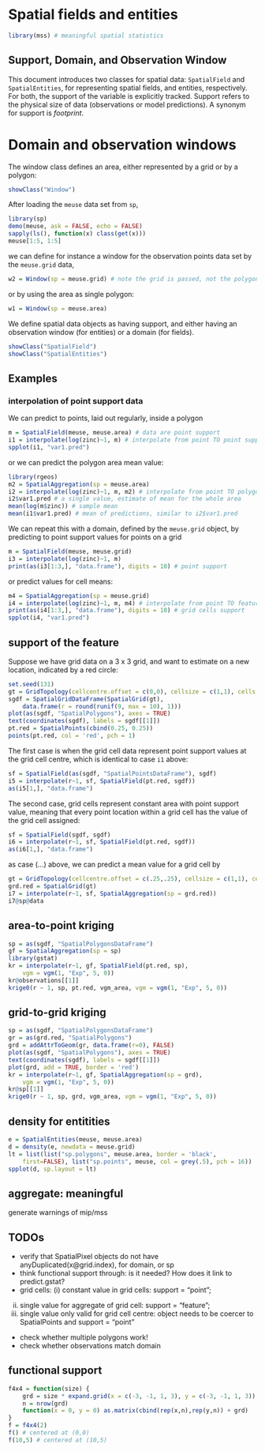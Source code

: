 <!--
%\VignetteEngine{knitr::knitr}
%\VignetteIndexEntry{Spatial and spatio-temporal objects in Google charts}
-->

# Spatial fields and entities

```r
library(mss) # meaningful spatial statistics
```

## Support, Domain, and Observation Window
This document introduces two classes for spatial data: `SpatialField`
and `SpatialEntities`, for representing spatial fields, and entities,
respectively. For both, the support of the variable is explicitly tracked. 
Support refers to the physical size of data (observations or model
predictions). A synonym for support is _footprint_.

# Domain and observation windows
The window class defines an area, either represented by a grid or by a polygon:
```r
showClass("Window")
```

After loading the `meuse` data set from `sp`,
```r
library(sp)
demo(meuse, ask = FALSE, echo = FALSE)
sapply(ls(), function(x) class(get(x)))
meuse[1:5, 1:5]
```
we can define for instance a window for the observation points data 
set by the `meuse.grid` data,
```r
w2 = Window(sp = meuse.grid) # note the grid is passed, not the polygons
```
or by using the area as single polygon:
```r
w1 = Window(sp = meuse.area)
```

We define spatial data objects as having support, and either having
an observation window (for entities) or a domain (for fields).
```r
showClass("SpatialField")
showClass("SpatialEntities")
```

## Examples

### interpolation of point support data
We can predict to points, laid out regularly, inside a polygon
```r
m = SpatialField(meuse, meuse.area) # data are point support
i1 = interpolate(log(zinc)~1, m) # interpolate from point TO point support
spplot(i1, "var1.pred")
```

or we can predict the polygon area mean value:
```r
library(rgeos)
m2 = SpatialAggregation(sp = meuse.area)
i2 = interpolate(log(zinc)~1, m, m2) # interpolate from point TO polygon support
i2$var1.pred # a single value, estimate of mean for the whole area
mean(log(m$zinc)) # sample mean
mean(i1$var1.pred) # mean of predictions, similar to i2$var1.pred
```
We can repeat this with a domain, defined by the `meuse.grid` object, by
predicting to point support values for points on a grid
```r
m = SpatialField(meuse, meuse.grid)
i3 = interpolate(log(zinc)~1, m)
print(as(i3[1:3,], "data.frame"), digits = 10) # point support
```
or predict values for cell means:
```r
m4 = SpatialAggregation(sp = meuse.grid)
i4 = interpolate(log(zinc)~1, m, m4) # interpolate from point TO feature (cell) support
print(as(i4[1:3,], "data.frame"), digits = 10) # grid cells support
spplot(i4, "var1.pred")
```

## support of the feature
Suppose we have grid data on a 3 x 3 grid, and
want to estimate on a new location, indicated by a red
circle:
```r
set.seed(131)
gt = GridTopology(cellcentre.offset = c(0,0), cellsize = c(1,1), cells.dim = c(3,3))
sgdf = SpatialGridDataFrame(SpatialGrid(gt), 
	data.frame(r = round(runif(9, max = 10), 1)))
plot(as(sgdf, "SpatialPolygons"), axes = TRUE)
text(coordinates(sgdf), labels = sgdf[[1]])
pt.red = SpatialPoints(cbind(0.25, 0.25))
points(pt.red, col = 'red', pch = 1)
```

The first case is when the grid cell data represent
point support values at the grid cell centre, which
is identical to case `i1` above:
```r
sf = SpatialField(as(sgdf, "SpatialPointsDataFrame"), sgdf)
i5 = interpolate(r~1, sf, SpatialField(pt.red, sgdf))
as(i5[1,], "data.frame")
```
The second case, grid cells represent constant area with
point support value, meaning that every point location within
a grid cell has the value of the grid cell assigned:
```r
sf = SpatialField(sgdf, sgdf)
i6 = interpolate(r~1, sf, SpatialField(pt.red, sgdf))
as(i6[1,], "data.frame")
```
as case (...) above, we can predict a mean value for a grid cell by
```r
gt = GridTopology(cellcentre.offset = c(.25,.25), cellsize = c(1,1), cells.dim = c(1,1))
grd.red = SpatialGrid(gt)
i7 = interpolate(r~1, sf, SpatialAggregation(sp = grd.red))
i7@sp@data
```


## area-to-point kriging
```r
sp = as(sgdf, "SpatialPolygonsDataFrame")
gf = SpatialAggregation(sp = sp)
library(gstat)
kr = interpolate(r~1, gf, SpatialField(pt.red, sp), 
	vgm = vgm(1, "Exp", 5, 0))
kr@observations[[1]]
krige0(r ~ 1, sp, pt.red, vgm_area, vgm = vgm(1, "Exp", 5, 0))
```

## grid-to-grid kriging
```r
sp = as(sgdf, "SpatialPolygonsDataFrame")
gr = as(grd.red, "SpatialPolygons")
grd = addAttrToGeom(gr, data.frame(r=0), FALSE)
plot(as(sgdf, "SpatialPolygons"), axes = TRUE)
text(coordinates(sgdf), labels = sgdf[[1]])
plot(grd, add = TRUE, border = 'red')
kr = interpolate(r~1, gf, SpatialAggregation(sp = grd), 
	vgm = vgm(1, "Exp", 5, 0))
kr@sp[[1]]
krige0(r ~ 1, sp, grd, vgm_area, vgm = vgm(1, "Exp", 5, 0))
```

## density for entitities
```r
e = SpatialEntities(meuse, meuse.area)
d = density(e, newdata = meuse.grid)
lt = list(list("sp.polygons", meuse.area, border = 'black',
	first=FALSE), list("sp.points", meuse, col = grey(.5), pch = 16))
spplot(d, sp.layout = lt)
```

## aggregate: meaningful
generate warnings of mip/mss

## TODOs
* verify that SpatialPixel objects do not have anyDuplicated(x@grid.index), for domain, or sp
* think functional support through: is it needed? How does it link to predict.gstat?
* grid cells: (i) constant value in grid cells: support = "point";
(ii) single value for aggregate of grid cell: support = "feature";
(iii) single value only valid for grid cell centre: object needs
to be coercer to SpatialPoints and support = "point"
* check whether multiple polygons work!
* check whether observations match domain

## functional support
```r
f4x4 = function(size) {
	grd = size * expand.grid(x = c(-3, -1, 1, 3), y = c(-3, -1, 1, 3)) / 8
	n = nrow(grd)
	function(x = 0, y = 0) as.matrix(cbind(rep(x,n),rep(y,n)) + grd)
}
f = f4x4(2)
f() # centered at (0,0)
f(10,5) # centered at (10,5)
```
